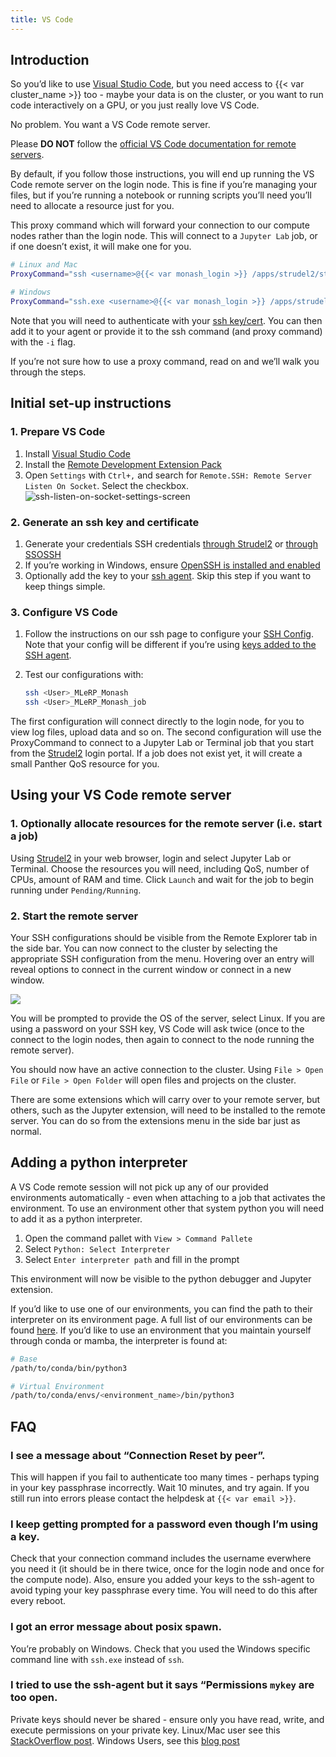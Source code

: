 ```yaml
---
title: VS Code
---
```


## Introduction

So you'd like to use [Visual Studio Code](https://code.visualstudio.com/), but you need access to {{< var cluster_name >}} too - 
maybe your data is on the cluster, or you want to run code interactively on a GPU, or you just really love VS Code.

No problem. You want a VS Code remote server.

Please **DO NOT** follow the [official VS Code documentation for remote servers](https://code.visualstudio.com/docs/remote/ssh).

By default, if you follow those instructions, you will end up running the VS Code remote server on the login node. This is fine if you're managing your files, but if you're running a notebook or running scripts you'll need you'll need to allocate a resource just for you.

This proxy command which will forward your connection to our compute nodes rather than the login node. This will connect to a `Jupyter Lab` job, or if one doesn't exist, it will make one for you.


```bash
# Linux and Mac
ProxyCommand="ssh <username>@{{< var monash_login >}} /apps/strudel2/strudel_apps/sshnc.sh"

# Windows
ProxyCommand="ssh.exe <username>@{{< var monash_login >}} /apps/strudel2/strudel_apps/sshnc.sh"
```

Note that you will need to authenticate with your [ssh key/cert](/connecting/ssh.qmd). You can then add it to your agent or provide it to the ssh command (and proxy command) with the `-i` flag.

If you're not sure how to use a proxy command, read on and we'll walk you through the steps.

## Initial set-up instructions

### 1. Prepare VS Code

1. Install [Visual Studio Code](https://code.visualstudio.com/)
2. Install the [Remote Development Extension Pack](https://aka.ms/vscode-remote/download/extension)
3. Open `Settings` with `Ctrl+,` and search for `Remote.SSH: Remote Server Listen On Socket`. Select the checkbox.
   ![ssh-listen-on-socket-settings-screen](https://code.visualstudio.com/assets/docs/remote/ssh/ssh-listen-on-socket.png)

### 2. Generate an ssh key and certificate

1. Generate your credentials SSH credentials [through Strudel2](/connecting/ssh.qmd#strudel2-integration) or [through SSOSSH](/connecting/ssh.qmd#ssossh)
2. If you're working in Windows, ensure [OpenSSH is installed and enabled](/connecting/ssh.qmd#enabling-ssh-on-windows)
3. Optionally add the key to your [ssh agent](/connecting/ssh.qmd#adding-your-key-to-the-ssh-agent). Skip this step if you want to keep things simple.

### 3. Configure VS Code

1. Follow the instructions on our ssh page to configure your [SSH Config](/connecting/ssh.qmd#ssh-config). Note that your config will be different if you're using [keys added to the SSH agent](/connecting/ssh.qmd#adding-your-key-to-the-ssh-agent).
2. Test our configurations with:  
   ```bash
   ssh <User>_MLeRP_Monash
   ssh <User>_MLeRP_Monash_job
   ```

The first configuration will connect directly to the login node, for you to view log files, upload data and so on. The second configuration will use the ProxyCommand to connect to a Jupyter Lab or Terminal job that you start from the [Strudel2](/usage/strudel2.qmd) login portal. If a job does not exist yet, it will create a small Panther QoS resource for you.

## Using your VS Code remote server

### 1. Optionally allocate resources for the remote server (i.e. start a job)
Using [Strudel2](/usage/strudel2.qmd) in your web browser, login and select Jupyter Lab or Terminal. Choose the resources you will need, including QoS, number of CPUs, amount of RAM and time. Click `Launch` and wait for the job to begin running under `Pending/Running`.

### 2. Start the remote server
Your SSH configurations should be visible from the Remote Explorer tab in the side bar. You can now connect to the cluster by selecting the appropriate SSH configuration from the menu. Hovering over an entry will reveal options to connect in the current window or connect in a new window.

![](/images/remote_sidebar.png)

You will be prompted to provide the OS of the server, select Linux. If you are using a password on your SSH key, VS Code will ask twice (once to the connect to the login nodes, then again to connect to the node running the remote server).

You should now have an active connection to the cluster. Using `File > Open File` or `File > Open Folder` will open files and projects on the cluster.

There are some extensions which will carry over to your remote server, but others, such as the Jupyter extension, will need to be installed to the remote server. You can do so from the extensions menu in the side bar just as normal.

## Adding a python interpreter

A VS Code remote session will not pick up any of our provided environments automatically - even when attaching to a job that activates the environment. To use an environment other that system python you will need to add it as a python interpreter. 

1. Open the command pallet with `View > Command Pallete`
2. Select `Python: Select Interpreter`
3. Select `Enter interpreter path` and fill in the prompt

This environment will now be visible to the python debugger and Jupyter extension.

If you'd like to use one of our environments, you can find the path to their interpreter on its environment page. A full list of our environments can be found [here](/usage/environments.qmd). If you'd like to use an environment that you maintain yourself through conda or mamba, the interpreter is found at: 

```bash
# Base 
/path/to/conda/bin/python3

# Virtual Environment
/path/to/conda/envs/<environment_name>/bin/python3
```

## FAQ

### I see a message about "Connection Reset by peer".

This will happen if you fail to authenticate too many times - perhaps typing in your key passphrase incorrectly. Wait 10 minutes, and try again. If you still run into errors please contact the helpdesk at `{{< var email >}}`.

### I keep getting prompted for a password even though I'm using a key.

Check that your connection command includes the username everwhere you need it (it should be in there twice, once for the login node and once for the compute node). Also, ensure you added your keys to the ssh-agent to avoid typing your key passphrase every time. You will need to do this after every reboot. 

### I got an error message about posix spawn.

You're probably on Windows. Check that you used the Windows specific command line with `ssh.exe` instead of `ssh`.

### I tried to use the ssh-agent but it says "Permissions `mykey` are too open.

Private keys should never be shared - ensure only you have read, write, and execute permissions on your private key. 
Linux/Mac user see this [StackOverflow post](https://stackoverflow.com/questions/9270734/ssh-permissions-are-too-open-error).
Windows Users, see this [blog post](https://itectec.com/superuser/windows-ssh-permissions-for-private-key-are-too-open/)
